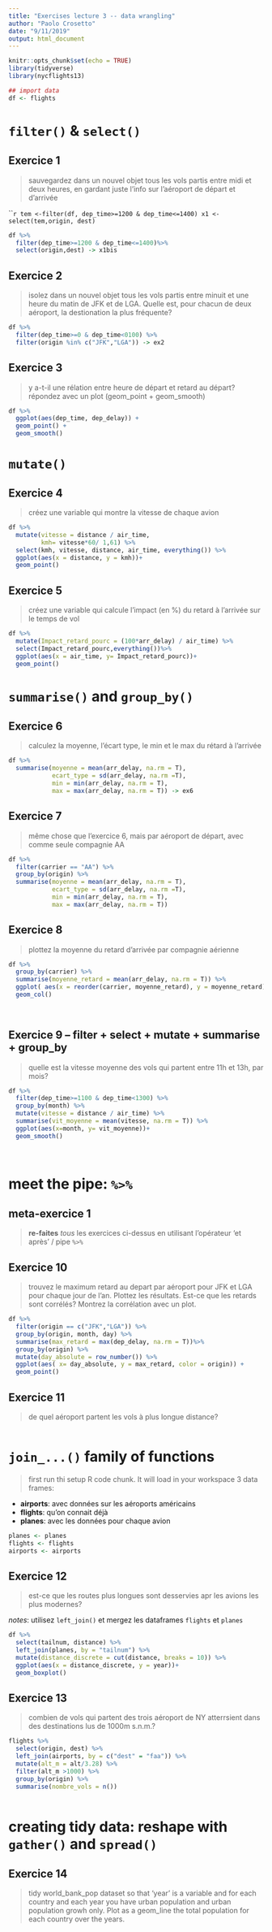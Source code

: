 ```yaml
---
title: "Exercises lecture 3 -- data wrangling"
author: "Paolo Crosetto"
date: "9/11/2019"
output: html_document
---
```


```r
knitr::opts_chunk$set(echo = TRUE)
library(tidyverse)
library(nycflights13)

## import data
df <- flights
```

# `filter()` & `select()`


## Exercice 1

> sauvegardez dans un nouvel objet tous les vols partis entre midi et deux heures, en gardant juste l'info sur l'aéroport de départ et d'arrivée


``````r
tem <-filter(df, dep_time>=1200 & dep_time<=1400)
x1 <-select(tem,origin, dest)
````

```r
df %>%
  filter(dep_time>=1200 & dep_time<=1400)%>%
  select(origin,dest) -> x1bis
```


## Exercice 2

> isolez dans un nouvel objet tous les vols partis entre minuit et une heure du matin de JFK et de LGA. Quelle est, pour chacun de deux aéroport, la destionation la plus fréquente? 

```r

df %>%
  filter(dep_time>=0 & dep_time<0100) %>%
  filter(origin %in% c("JFK","LGA")) -> ex2
```


## Exercice 3

> y a-t-il une rélation entre heure de départ et retard au départ? répondez avec un plot (geom_point + geom_smooth)

```r
df %>%
  ggplot(aes(dep_time, dep_delay)) + 
  geom_point() + 
  geom_smooth()

```

# `mutate()`

## Exercice 4

> créez une variable qui montre la vitesse de chaque avion

```r
df %>%
  mutate(vitesse = distance / air_time,
         kmh= vitesse*60/ 1,61) %>%
  select(kmh, vitesse, distance, air_time, everything()) %>%
  ggplot(aes(x = distance, y = kmh))+
  geom_point()
```


## Exercice 5

> créez une variable qui calcule l'impact (en %) du retard à l'arrivée sur le temps de vol

```r
df %>%
  mutate(Impact_retard_pourc = (100*arr_delay) / air_time) %>%
  select(Impact_retard_pourc,everything())%>%
  ggplot(aes(x = air_time, y= Impact_retard_pourc))+
  geom_point()
```


# `summarise()` and `group_by()`

## Exercice 6

> calculez la moyenne, l'écart type, le min et le max du rétard à l'arrivée

```r
df %>%
  summarise(moyenne = mean(arr_delay, na.rm = T),
            ecart_type = sd(arr_delay, na.rm =T),
            min = min(arr_delay, na.rm = T),
            max = max(arr_delay, na.rm = T)) -> ex6
```

## Exercice 7

> même chose que l'exercice 6, mais par aéroport de départ, avec comme seule compagnie AA

```r
df %>%
  filter(carrier == "AA") %>%
  group_by(origin) %>%
  summarise(moyenne = mean(arr_delay, na.rm = T),
            ecart_type = sd(arr_delay, na.rm =T),
            min = min(arr_delay, na.rm = T),
            max = max(arr_delay, na.rm = T))
```

## Exercice 8

> plottez la moyenne du retard d'arrivée par compagnie aérienne 

```r

df %>%
  group_by(carrier) %>%
  summarise(moyenne_retard = mean(arr_delay, na.rm = T)) %>%
  ggplot( aes(x = reorder(carrier, moyenne_retard), y = moyenne_retard))+
  geom_col()
            
            

```


## Exercice 9 -- filter + select + mutate + summarise + group_by

> quelle est la vitesse moyenne des vols qui partent entre 11h et 13h, par mois?

```r

df %>%
  filter(dep_time>=1100 & dep_time<1300) %>%
  group_by(month) %>%
  mutate(vitesse = distance / air_time) %>%
  summarise(vit_moyenne = mean(vitesse, na.rm = T)) %>%
  ggplot(aes(x=month, y= vit_moyenne))+
  geom_smooth()
  
  
```



# meet the pipe: `%>%`

## meta-exercice 1

> **re-faites** *tous* les exercices ci-dessus en utilisant l'opérateur 'et après' / pipe `%>%`

## Exercice 10

> trouvez le maximum retard au depart par aéroport pour JFK et LGA pour chaque jour de l'an. Plottez les résultats. Est-ce que les retards sont corrélés? Montrez la corrélation avec un plot.

```r

df %>%
  filter(origin == c("JFK","LGA")) %>%
  group_by(origin, month, day) %>%
  summarise(max_retard = max(dep_delay, na.rm = T))%>%
  group_by(origin) %>%
  mutate(day_absolute = row_number()) %>%
  ggplot(aes( x= day_absolute, y = max_retard, color = origin)) +
  geom_point()
```


## Exercice 11

> de quel aéroport partent les vols à plus longue distance?

```r

```

# `join_...()` family of functions

> first run thi setup R code chunk. It will load in your workspace 3 data frames:

- **airports**: avec données sur les aéroports américains
- **flights**: qu'on connait déjà
- **planes**: avec les données pour chaque avion

```r
planes <- planes
flights <- flights
airports <- airports
```

## Exercice 12

> est-ce que les routes plus longues sont desservies apr les avions les plus modernes?

*notes*: utilisez `left_join()` et mergez les dataframes `flights` et `planes`

```r
df %>%
  select(tailnum, distance) %>%
  left_join(planes, by = "tailnum") %>%
  mutate(distance_discrete = cut(distance, breaks = 10)) %>%
  ggplot(aes(x = distance_discrete, y = year))+
  geom_boxplot()
```

## Exercice 13

> combien de vols qui partent des trois aéroport de NY atterrsient dans des destinations  lus de 1000m s.n.m.?

```r
flights %>% 
  select(origin, dest) %>%
  left_join(airports, by = c("dest" = "faa")) %>%
  mutate(alt_m = alt/3.28) %>%
  filter(alt_m >1000) %>% 
  group_by(origin) %>%
  summarise(nombre_vols = n())
  
```


# creating tidy data: reshape with `gather()` and `spread()`

## Exercice 14

> tidy world_bank_pop dataset so that 'year' is a variable and for each country and each year you have urban population and urban population growh only. Plot as a geom_line the total population for each country over the years.

```r

  
```


